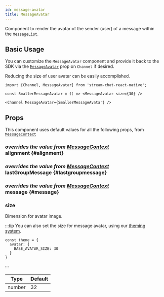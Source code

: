 ```yaml
---
id: message-avatar
title: MessageAvatar
---
```



Component to render the avatar of the sender (user) of a message within the [`MessageList`](./message_list.mdx).

## Basic Usage

You can customize the `MessageAvatar` component and provide it back to the SDK via the [`MessageAvatar`](../core-components/channel.mdx#messageavatar) prop on `Channel` if desired.

Reducing the size of user avatar can be easily accomplished.

```tsx
import {Channel, MessageAvatar} from 'stream-chat-react-native';

const SmallerMessageAvatar = () => <MessageAvatar size={30} />

<Channel MessageAvatar={SmallerMessageAvatar} />
```

## Props

This component uses default values for all the following props, from [`MessageContext`](../contexts/message_context.mdx)

### <div class="label description">_overrides the value from [MessageContext](../contexts/message_context.mdx#alignment)_</div> alignment {#alignment}

<Alignment />

### <div class="label description">_overrides the value from [MessageContext](../contexts/message_context.mdx#lastgroupmessage)_</div> lastGroupMessage {#lastgroupmessage}

<LastGroupMessage />

### <div class="label description">_overrides the value from [MessageContext](../contexts/message_context.mdx#message)_</div> message {#message}

<MessageProp />

### size

Dimension for avatar image.

:::tip
You can also set the size for message avatar, using our [theming system](../customization/theming.mdx).

```tsx
const theme = {
  avatar: {
    BASE_AVATAR_SIZE: 30
  }
}
```
:::

| Type | Default |
| - | - |
| number | 32 |